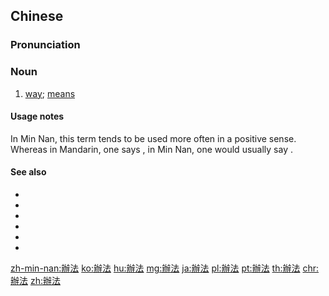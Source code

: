 {{also|办法}}
==Chinese==
{{zh-forms|s=办法}}

===Pronunciation===
{{zh-pron
|m=bànfǎ,tl=y
|c=baan6 faat3
|h=pfs=phan-fap
|md=bâing-huák
|mn=pān-hoat
|mn-t=bain7 huab4
|ma=y
|cat=n
}}

===Noun===
{{zh-noun}}

# [[way]]; [[means]]
#: {{zh-x|我 現在 沒有 辦法 工作。|There's no '''way''' I can work now.}}
#: {{zh-x|她 開始 在 想 另 一 個 辦法 保護 她 女兒 的 安全。|She had begun thinking of another '''way''' to ensure her daughter's safety.}}

====Usage notes====
In Min Nan, this term tends to be used more often in a positive sense. Whereas in Mandarin, one says {{zh-l|沒辦法|there is no way}}, in Min Nan, one would usually say {{zh-l|無法度|bô-hoat-tō͘}}.

====See also====
* {{zh-l|方法}}
* {{zh-l|方式}}
* {{zh-l|手段}}
* {{zh-l|途徑}}
* {{zh-l|作法}}
* {{zh-l|做法}}

{{zh-cat|Beginning}}

[[zh-min-nan:辦法]]
[[ko:辦法]]
[[hu:辦法]]
[[mg:辦法]]
[[ja:辦法]]
[[pl:辦法]]
[[pt:辦法]]
[[th:辦法]]
[[chr:辦法]]
[[zh:辦法]]